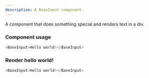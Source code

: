 ```yaml
---
description: A BaseInput component.
---
```



A component that does something special and renders text in a div.

### Component usage
```js
<BaseInput>Hello world!</BaseInput>
```

### Render hello world!

```js live
<BaseInput>Hello world!</BaseInput>
```

